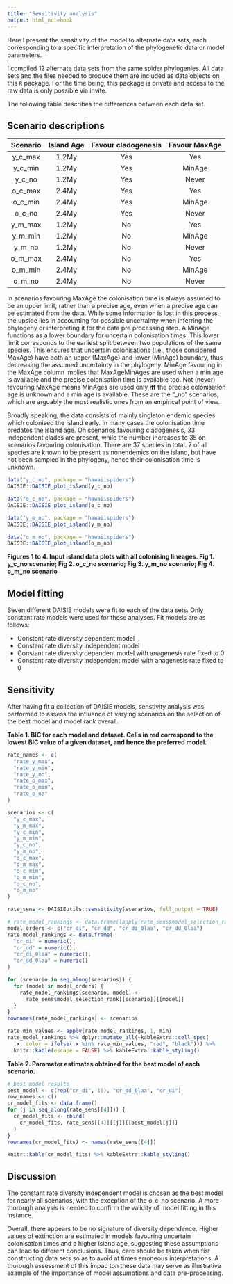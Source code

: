 ```yaml
---
title: "Sensitivity analysis"
output: html_notebook
---
```


Here I present the sensitivity of the model to alternate data sets, each corresponding to a specific interpretation of the phylogenetic data or model parameters.

I compiled 12 alternate data sets from the same spider phylogenies. All data sets and the files needed to produce them are included as data objects on this `R` package. For the time being, this package is private and access to the raw data is only possible via invite. 


The following table describes the differences between each data set.

## Scenario descriptions
|Scenario|Island Age|Favour cladogenesis|Favour MaxAge|
|:------:|:--------:|:-----------------:|:-----------:|
| y_c_max|   1.2My  |        Yes        |     Yes     |
| y_c_min|   1.2My  |        Yes        |     MinAge  |
| y_c_no |   1.2My  |        Yes        |     Never   |
| o_c_max|   2.4My  |        Yes        |     Yes     |
| o_c_min|   2.4My  |        Yes        |     MinAge  |
| o_c_no |   2.4My  |        Yes        |     Never   |
| y_m_max|   1.2My  |        No         |     Yes     |
| y_m_min|   1.2My  |        No         |     MinAge  |
| y_m_no |   1.2My  |        No         |     Never   |
| o_m_max|   2.4My  |        No         |     Yes     |
| o_m_min|   2.4My  |        No         |     MinAge  |
| o_m_no |   2.4My  |        No         |     Never   |

In scenarios favouring MaxAge the colonisation time is always assumed to be an upper limit, rather than a precise age, even when a precise age can be estimated from the data. While some information is lost in this process, the upside lies in accounting for possible uncertainty when inferring the phylogeny or interpreting it for the data pre processing step.
A MinAge functions as a lower boundary for uncertain colonisation times. This lower limit corresponds to the earliest split between two populations of the same species. This ensures that uncertain colonisations (i.e., those considered MaxAge) have both an upper (MaxAge) and lower (MinAge) boundary, thus decreasing the assumed uncertainty in the phylogeny.
MinAge favouring in the MaxAge column implies that MaxAgeMinAges are used when a min age is available and the precise colonisation time is available too.
Not (never) favouring MaxAge means MinAges are used only **iff** the precise colonisation age is unknown and a min age is available. These are the "\_no" scenarios, which are arguably the most realistic ones from an empirical point of view.

Broadly speaking, the data consists of mainly singleton endemic species which colonised the island early. In many cases the colonisation time predates the island age. On scenarios favouring cladogenesis, 33 independent clades are present, while the number increases to 35 on scenarios favouring colonisation. There are 37 species in total. 7 of all species are known to be present as nonendemics on the island, but have not been sampled in the phylogeny, hence their colonisation time is unknown.

```r
data("y_c_no", package = "hawaiispiders")
DAISIE::DAISIE_plot_island(y_c_no)

data("o_c_no", package = "hawaiispiders")
DAISIE::DAISIE_plot_island(o_c_no)

data("y_m_no", package = "hawaiispiders")
DAISIE::DAISIE_plot_island(y_m_no)

data("o_m_no", package = "hawaiispiders")
DAISIE::DAISIE_plot_island(o_m_no)
```
**Figures 1 to 4. Input island data plots with all colonising lineages. Fig 1. y_c_no scenario; Fig 2. o_c_no scenario; Fig 3. y_m_no scenario; Fig 4. o_m_no scenario**


## Model fitting

Seven different DAISIE models were fit to each of the data sets. Only constant rate models were used for these analyses.
Fit models are as follows:

* Constant rate diversity dependent model
* Constant rate diversity independent model
* Constant rate diversity dependent model with anagenesis rate fixed to 0
* Constant rate diversity independent model with anagenesis rate fixed to 0

## Sensitivity

After having fit a collection of DAISIE models, senstivity analysis was performed to assess the influence of varying scenarios on the selection of the best model and model rank overall.



**Table 1. BIC for each model and dataset. Cells in red correspond to the lowest BIC value of a given dataset, and hence the preferred model.**
```r
rate_names <- c(
  "rate_y_max",
  "rate_y_min",
  "rate_y_no",
  "rate_o_max",
  "rate_o_min",
  "rate_o_no"
)

scenarios <- c(
  "y_c_max",
  "y_m_max",
  "y_c_min",
  "y_m_min",
  "y_c_no",
  "y_m_no",
  "o_c_max",
  "o_m_max",
  "o_c_min",
  "o_m_min",
  "o_c_no",
  "o_m_no"
)

rate_sens <- DAISIEutils::sensitivity(scenarios, full_output = TRUE)

# rate_model_rankings <- data.frame(lapply(rate_sens$model_selection_rank, "[", 1))
model_orders <- c("cr_di", "cr_dd", "cr_di_0laa", "cr_dd_0laa")
rate_model_rankings <- data.frame(
  "cr_di" = numeric(),
  "cr_dd" = numeric(),
  "cr_di_0laa" = numeric(),
  "cr_dd_0laa" = numeric()
)

for (scenario in seq_along(scenarios)) {
  for (model in model_orders) {
    rate_model_rankings[scenario, model] <- 
      rate_sens$model_selection_rank[[scenario]][[model]]
  }
}
rownames(rate_model_rankings) <- scenarios

rate_min_values <- apply(rate_model_rankings, 1, min)
rate_model_rankings %>% dplyr::mutate_all(~kableExtra::cell_spec(
  .x, color = ifelse(.x %in% rate_min_values, "red", "black"))) %>% 
  knitr::kable(escape = FALSE) %>% kableExtra::kable_styling()
```

**Table 2. Parameter estimates obtained for the best model of each scenario.**
```r
# best model results
best_model <- c(rep("cr_di", 10), "cr_dd_0laa", "cr_di")
row_names <- c()
cr_model_fits <- data.frame()
for (j in seq_along(rate_sens[[4]])) {
  cr_model_fits <- rbind(
    cr_model_fits, rate_sens[[4]][[j]][[best_model[j]]]
  )
}
rownames(cr_model_fits) <- names(rate_sens[[4]])

knitr::kable(cr_model_fits) %>% kableExtra::kable_styling()
```

## Discussion
The constant rate diversity independent model is chosen as the best model for nearly all scenarios, with the exception of the o_c_no scenario. A more thorough analysis is needed to confirm the validity of model fitting in this instance. 

Overall, there appears to be no signature of diversity dependence. Higher values of extinction are estimated in models favouring uncertain colonisation times and a higher island age, suggesting these assumptions can lead to different conclusions. Thus, care should be taken when fist constructing data sets so as to avoid at times erroneous interpretations. A thorough assessment of this impac ton these data may serve as illustrative example of the importance of model assumptions and data pre-processing.
